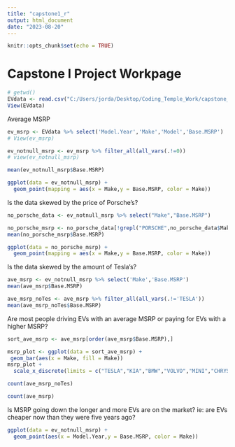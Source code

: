 ---
title: "capstone1_r"
output: html_document
date: "2023-08-20"
---

```{r setup, include=FALSE}
knitr::opts_chunk$set(echo = TRUE)
```

# Capstone I Project Workpage

```{r}
# getwd()
EVdata <- read.csv("C:/Users/jorda/Desktop/Coding_Temple_Work/capstone_1/Electric_Vehicle_Population_Data.csv")
View(EVdata)
```

Average MSRP

```{r}
ev_msrp <- EVdata %>% select('Model.Year','Make','Model','Base.MSRP')
# View(ev_msrp)

ev_notnull_msrp <- ev_msrp %>% filter_all(all_vars(.!=0))
# view(ev_notnull_msrp)

mean(ev_notnull_msrp$Base.MSRP)
```

```{r}
ggplot(data = ev_notnull_msrp) +
  geom_point(mapping = aes(x = Make,y = Base.MSRP, color = Make))
```

Is the data skewed by the price of Porsche's?

```{r}
no_porsche_data <- ev_notnull_msrp %>% select("Make","Base.MSRP")

no_porsche_msrp <- no_porsche_data[!grepl("PORSCHE",no_porsche_data$Make),]
mean(no_porsche_msrp$Base.MSRP)
```

```{r}
ggplot(data = no_porsche_msrp) +
  geom_point(mapping = aes(x = Make,y = Base.MSRP, color = Make))
```

Is the data skewed by the amount of Tesla's?

```{r}
ave_msrp <- ev_notnull_msrp %>% select('Make','Base.MSRP')
mean(ave_msrp$Base.MSRP)

ave_msrp_noTes <- ave_msrp %>% filter_all(all_vars(.!='TESLA'))
mean(ave_msrp_noTes$Base.MSRP)
```

Are most people driving EVs with an average MSRP or paying for EVs with a higher MSRP?

```{r}
sort_ave_msrp <- ave_msrp[order(ave_msrp$Base.MSRP),]

msrp_plot <- ggplot(data = sort_ave_msrp) +
 geom_bar(aes(x = Make, fill = Make))
msrp_plot +
  scale_x_discrete(limits = c("TESLA","KIA","BMW","VOLVO","MINI","CHRYSLER","SUBARU","PORSCHE","CADILLAC","FISKER","WHEEGO ELECTRIC CARS"))
```

```{r}
count(ave_msrp_noTes)

count(ave_msrp)
```

Is MSRP going down the longer and more EVs are on the market? ie: are EVs cheaper now than they were five years ago?

```{r}
ggplot(data = ev_notnull_msrp) +
  geom_point(aes(x = Model.Year,y = Base.MSRP, color = Make))
```
